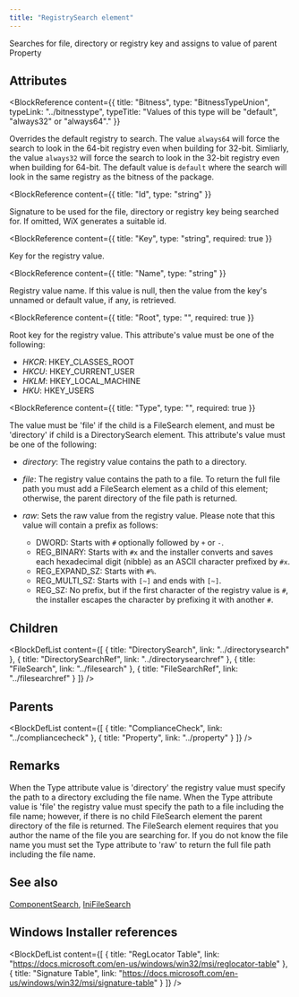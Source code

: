 ```yaml
---
title: "RegistrySearch element"
---
```



Searches for file, directory or registry key and assigns to value of parent Property


## Attributes

<BlockWrapper>

  <BlockReference
    content={{
      title: "Bitness",
      type: "BitnessTypeUnion",
      typeLink: "../bitnesstype",
      typeTitle: "Values of this type will be \"default\", \"always32\" or \"always64\"."
    }}
  >
  Overrides the default registry to search. The value `always64` will force
   the search to look in the 64-bit registry even when building for 32-bit.
   Simliarly, the value `always32` will force the search to look in the 32-bit
   registry even when building for 64-bit.
   The default value is `default` where the search will look in the same registry
   as the bitness of the package.
  </BlockReference>

  <BlockReference
    content={{
      title: "Id",
      type: "string"
    }}
  >
  Signature to be used for the file, directory or registry key being searched for. If omitted, WiX generates a suitable id.
  </BlockReference>

  <BlockReference
    content={{
      title: "Key",
      type: "string",
      required: true
    }}
  >
  Key for the registry value.
  </BlockReference>

  <BlockReference
    content={{
      title: "Name",
      type: "string"
    }}
  >
  Registry value name. If this value is null, then the value from the key's unnamed or default value, if any, is retrieved.
  </BlockReference>

  <BlockReference
    content={{
      title: "Root",
      type: "",
      required: true
    }}
  >
  Root key for the registry value. This attribute's value must be one of the following:
  - *HKCR*: HKEY_CLASSES_ROOT
  - *HKCU*: HKEY_CURRENT_USER
  - *HKLM*: HKEY_LOCAL_MACHINE
  - *HKU*: HKEY_USERS
  </BlockReference>

  <BlockReference
    content={{
      title: "Type",
      type: "",
      required: true
    }}
  >
  The value must be 'file' if the child is a FileSearch element, and must be 'directory' if child is a DirectorySearch element. This attribute's value must be one of the following:
  - *directory*: The registry value contains the path to a directory.
  - *file*: The registry value contains the path to a file. To return the full file path you must add a FileSearch element as a child of this element; otherwise, the parent directory of the file path is returned.
  - *raw*: Sets the raw value from the registry value. Please note that this value will contain a prefix as follows:
    
     - DWORD: Starts with `#` optionally followed by `+` or `-`.
     - REG_BINARY: Starts with `#x` and the installer converts and saves each hexadecimal digit (nibble) as an ASCII character prefixed by `#x`.
     - REG_EXPAND_SZ: Starts with `#%`.
     - REG_MULTI_SZ: Starts with `[~]` and ends with `[~]`.
     - REG_SZ: No prefix, but if the first character of the registry value is `#`, the installer escapes the character by prefixing it with another `#`.
  </BlockReference>

</BlockWrapper>

## Children

<BlockDefList content={[
    {
      title: "DirectorySearch",
      link: "../directorysearch"
    },
    {
      title: "DirectorySearchRef",
      link: "../directorysearchref"
    },
    {
      title: "FileSearch",
      link: "../filesearch"
    },
    {
      title: "FileSearchRef",
      link: "../filesearchref"
    }
  ]}
/>

## Parents

<BlockDefList content={[
    {
      title: "ComplianceCheck",
      link: "../compliancecheck"
    },
    {
      title: "Property",
      link: "../property"
    }
  ]}
/>

## Remarks

When the Type attribute value is 'directory' the registry value must specify the path to a directory excluding the file name.
 When the Type attribute value is 'file' the registry value must specify the path to a file including the file name;
 however, if there is no child FileSearch element the parent directory of the file is returned. The FileSearch element requires
 that you author the name of the file you are searching for. If you do not know the file name
 you must set the Type attribute to 'raw' to return the full file path including the file name.



## See also
[ComponentSearch](../componentsearch), [IniFileSearch](../inifilesearch)

## Windows Installer references

<BlockDefList content={[
    {
      title: "RegLocator Table",
      link: "https://docs.microsoft.com/en-us/windows/win32/msi/reglocator-table"
    },
    {
      title: "Signature Table",
      link: "https://docs.microsoft.com/en-us/windows/win32/msi/signature-table"
    }
  ]}
/>
